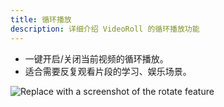 ```yaml
---
title: 循环播放
description: 详细介绍 VideoRoll 的循环播放功能
---
```


- 一键开启/关闭当前视频的循环播放。
- 适合需要反复观看片段的学习、娱乐场景。

![Replace with a screenshot of the rotate feature](../../assets/image/video.png)